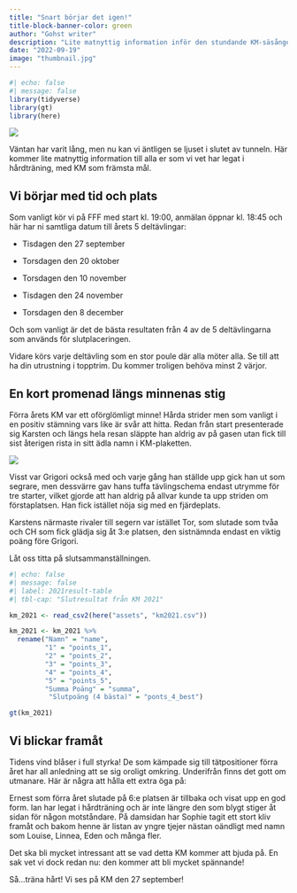 ```yaml
---
title: "Snart börjar det igen!"
title-block-banner-color: green
author: "Gohst writer"
description: "Lite matnyttig information inför den stundande KM-säsången"
date: "2022-09-19"
image: "thumbnail.jpg"
---
```


```r
#| echo: false
#| message: false
library(tidyverse)
library(gt)
library(here)
```

::: column-page
![](thumbnail.jpg)
:::

Väntan har varit lång, men nu kan vi äntligen se ljuset i slutet av tunneln. Här kommer lite matnyttig information till alla er som vi vet har legat i hårdträning, med KM som främsta mål.

## Vi börjar med tid och plats

Som vanligt kör vi på FFF med start kl. 19:00, anmälan öppnar kl. 18:45 och här har ni samtliga datum till årets 5 deltävlingar:

-   Tisdagen den 27 september

-   Torsdagen den 20 oktober

-   Torsdagen den 10 november

-   Tisdagen den 24 november

-   Torsdagen den 8 december

Och som vanligt är det de bästa resultaten från 4 av de 5 deltävlingarna som används för slutplaceringen.

Vidare körs varje deltävling som en stor poule där alla möter alla. Se till att ha din utrustning i topptrim. Du kommer troligen behöva minst 2 värjor.

## En kort promenad längs minnenas stig

Förra årets KM var ett oförglömligt minne! Hårda strider men som vanligt i en positiv stämning vars like är svår att hitta. Redan från start presenterade sig Karsten och längs hela resan släppte han aldrig av på gasen utan fick till sist återigen rista in sitt ädla namn i KM-plaketten.

![](karsten_seger.jpg){fig-alt="Karsten KM-vinnare 2021"}

Visst var Grigori också med och varje gång han ställde upp gick han ut som segrare, men dessvärre gav hans tuffa tävlingschema endast utrymme för tre starter, vilket gjorde att han aldrig på allvar kunde ta upp striden om förstaplatsen. Han fick istället nöja sig med en fjärdeplats.

Karstens närmaste rivaler till segern var istället Tor, som slutade som tvåa och CH som fick glädja sig åt 3:e platsen, den sistnämnda endast en viktig poäng före Grigori.

Låt oss titta på slutsammanställningen.

```r
#| echo: false
#| message: false
#| label: 2021result-table
#| tbl-cap: "Slutresultat från KM 2021"

km_2021 <- read_csv2(here("assets", "km2021.csv"))

km_2021 <- km_2021 %>% 
  rename("Namn" = "name", 
         "1" = "points_1", 
         "2" = "points_2",
         "3" = "points_3",
         "4" = "points_4",
         "5" = "points_5",
         "Summa Poäng" = "summa",
          "Slutpoäng (4 bästa)" = "ponts_4_best")

gt(km_2021)
```

## Vi blickar framåt

Tidens vind blåser i full styrka! De som kämpade sig till tätpositioner förra året har all anledning att se sig oroligt omkring. Underifrån finns det gott om utmanare. Här är några att hålla ett extra öga på:

Ernest som förra året slutade på 6:e platsen är tillbaka och visat upp en god form. Ian har legat i hårdträning och är inte längre den som blygt stiger åt sidan för någon motståndare. På damsidan har Sophie tagit ett stort kliv framåt och bakom henne är listan av yngre tjejer nästan oändligt med namn som Louise, Linnea, Eden och många fler.

Det ska bli mycket intressant att se vad detta KM kommer att bjuda på. En sak vet vi dock redan nu: den kommer att bli mycket spännande!

Så...träna hårt! Vi ses på KM den 27 september!
